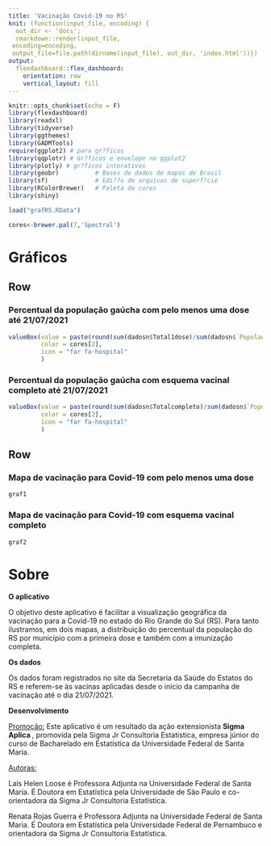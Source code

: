 ```yaml
---
title: 'Vacinação Covid-19 no RS'
knit: (function(input_file, encoding) {
  out_dir <- 'docs';
  rmarkdown::render(input_file,
 encoding=encoding,
 output_file=file.path(dirname(input_file), out_dir, 'index.html'))})
output: 
  flexdashboard::flex_dashboard:
    orientation: row
    vertical_layout: fill
---
```

<style>
.navbar {
  background-color:#FC8D59;
  border-color:white;
}
.navbar-brand {
color:white!important;
}
</style>

```r
knitr::opts_chunk$set(echo = F)
library(flexdashboard)
library(readxl)
library(tidyverse)
library(ggthemes)
library(GADMTools)
require(ggplot2) # para gr?ficos
library(qqplotr) # Gr?ficos e envelope no ggplot2
library(plotly) # gr?ficos interativos
library(geobr)          # Bases de dados de mapas do Brasil
library(sf)             # Edi??o de arquivos de superf?cie
library(RColorBrewer)   # Paleta de cores
library(shiny)

load("grafRS.RData")

cores<-brewer.pal(7,'Spectral')

```

Gráficos
=======================================================================

Row
-----------------------------------------------------------------------

### Percentual da população gaúcha com pelo menos uma dose até 21/07/2021

```r
valueBox(value = paste(round(sum(dadosn$Total1dose)/sum(dadosn$`População geral`)*100,2),"%"),
         color = cores[2],
         icon = "far fa-hospital"
         )
```

### Percentual da população gaúcha com esquema vacinal completo até 21/07/2021

```r
valueBox(value = paste(round(sum(dadosn$Totalcompleto)/sum(dadosn$`População geral`)*100,2),"%"),
         color = cores[2],
         icon = "far fa-hospital"
         )
```

Row
-----------------------------------------------------------------------
### Mapa de vacinação para Covid-19 com pelo menos uma dose
```r

graf1


```

### Mapa de vacinação para Covid-19 com esquema vacinal completo
<!-- ### Mapa de vacinação para Covid-19 com esquema vacinal completo até 21/07/2021 -->
```r


graf2

```



Sobre
=======================================================================

**O aplicativo**

O objetivo deste aplicativo é facilitar a visualização geográfica da vacinação para a Covid-19 no estado do Rio Grande do Sul (RS). Para tanto ilustramos, em dois mapas, a distribuição do percentual da população do RS por município com a primeira dose e também com a imunização completa. 


**Os dados**

Os dados foram registrados no site da Secretaria da Saúde do Estatos do RS e referem-se às vacinas aplicadas desde o início da campanha de vacinação até o dia 21/07/2021. 

**Desenvolvimento**

<u> Promoção:</u>  Este aplicativo é um resultado da ação extensionista <b> Sigma Aplica </b>, promovida pela Sigma Jr Consultoria Estatística, empresa júnior do curso de Bacharelado em Estatística da Universidade Federal de Santa Maria.

<u> Autoras:</u> </p>
Laís Helen Loose é Professora Adjunta na Universidade Federal de Santa Maria. É Doutora em Estatística pela Universidade de São Paulo e co-orientadora da Sigma Jr Consultoria Estatística. 

Renata Rojas Guerra é Professora Adjunta na Universidade Federal de Santa Maria. É Doutora em Estatística pela Universidade Federal de Pernambuco e orientadora da Sigma Jr Consultoria Estatística. 



